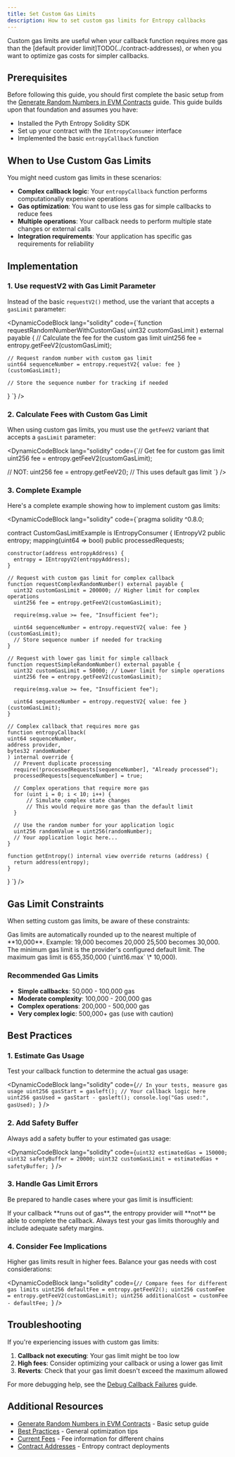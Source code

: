```yaml
---
title: Set Custom Gas Limits
description: How to set custom gas limits for Entropy callbacks
---
```



Custom gas limits are useful when your callback function requires more gas than the [default provider limit]TODO(../contract-addresses), or when you want to optimize gas costs for simpler callbacks.

## Prerequisites

Before following this guide, you should first complete the basic setup from the [Generate Random Numbers in EVM Contracts](./generate-random-numbers-evm.mdx) guide. This guide builds upon that foundation and assumes you have:

- Installed the Pyth Entropy Solidity SDK
- Set up your contract with the `IEntropyConsumer` interface
- Implemented the basic `entropyCallback` function

## When to Use Custom Gas Limits

You might need custom gas limits in these scenarios:

- **Complex callback logic**: Your `entropyCallback` function performs computationally expensive operations
- **Gas optimization**: You want to use less gas for simple callbacks to reduce fees
- **Multiple operations**: Your callback needs to perform multiple state changes or external calls
- **Integration requirements**: Your application has specific gas requirements for reliability

## Implementation

### 1. Use requestV2 with Gas Limit Parameter

Instead of the basic `requestV2()` method, use the variant that accepts a `gasLimit` parameter:

<DynamicCodeBlock lang="solidity" 
code={`function requestRandomNumberWithCustomGas(
    uint32 customGasLimit
) external payable {
    // Calculate the fee for the custom gas limit
    uint256 fee = entropy.getFeeV2(customGasLimit);

    // Request random number with custom gas limit
    uint64 sequenceNumber = entropy.requestV2{ value: fee }(customGasLimit);

    // Store the sequence number for tracking if needed

}
`} />

### 2. Calculate Fees with Custom Gas Limit

When using custom gas limits, you must use the `getFeeV2` variant that accepts a `gasLimit` parameter:

<DynamicCodeBlock lang="solidity" 
code={`// Get fee for custom gas limit
uint256 fee = entropy.getFeeV2(customGasLimit);

// NOT: uint256 fee = entropy.getFeeV2(); // This uses default gas limit
`} />

### 3. Complete Example

Here's a complete example showing how to implement custom gas limits:

<DynamicCodeBlock lang="solidity" 
code={`pragma solidity ^0.8.0;


contract CustomGasLimitExample is IEntropyConsumer {
IEntropyV2 public entropy;
mapping(uint64 => bool) public processedRequests;

    constructor(address entropyAddress) {
      entropy = IEntropyV2(entropyAddress);
    }

    // Request with custom gas limit for complex callback
    function requestComplexRandomNumber() external payable {
      uint32 customGasLimit = 200000; // Higher limit for complex operations
      uint256 fee = entropy.getFeeV2(customGasLimit);

      require(msg.value >= fee, "Insufficient fee");

      uint64 sequenceNumber = entropy.requestV2{ value: fee }(customGasLimit);
      // Store sequence number if needed for tracking
    }

    // Request with lower gas limit for simple callback
    function requestSimpleRandomNumber() external payable {
      uint32 customGasLimit = 50000; // Lower limit for simple operations
      uint256 fee = entropy.getFeeV2(customGasLimit);

      require(msg.value >= fee, "Insufficient fee");

      uint64 sequenceNumber = entropy.requestV2{ value: fee }(customGasLimit);
    }

    // Complex callback that requires more gas
    function entropyCallback(
    uint64 sequenceNumber,
    address provider,
    bytes32 randomNumber
    ) internal override {
      // Prevent duplicate processing
      require(!processedRequests[sequenceNumber], "Already processed");
      processedRequests[sequenceNumber] = true;

      // Complex operations that require more gas
      for (uint i = 0; i < 10; i++) {
          // Simulate complex state changes
          // This would require more gas than the default limit
      }

      // Use the random number for your application logic
      uint256 randomValue = uint256(randomNumber);
      // Your application logic here...
    }

    function getEntropy() internal view override returns (address) {
      return address(entropy);
    }

}
`} />

## Gas Limit Constraints

When setting custom gas limits, be aware of these constraints:

<Callout variant="info" header="Gas Limit Rules">
  Gas limits are automatically rounded up to the nearest multiple of **10,000**.
  Example: 19,000 becomes 20,000 25,500 becomes 30,000. The minimum gas limit is
  the provider's configured default limit. The maximum gas limit is 655,350,000
  (`uint16.max` \* 10,000).
</Callout>

### Recommended Gas Limits

- **Simple callbacks**: 50,000 - 100,000 gas
- **Moderate complexity**: 100,000 - 200,000 gas
- **Complex operations**: 200,000 - 500,000 gas
- **Very complex logic**: 500,000+ gas (use with caution)

## Best Practices

### 1. Estimate Gas Usage

Test your callback function to determine the actual gas usage:

<DynamicCodeBlock
  lang="solidity"
  code={`// In your tests, measure gas usage
uint256 gasStart = gasleft();
// Your callback logic here
uint256 gasUsed = gasStart - gasleft();
console.log("Gas used:", gasUsed);
`}
/>

### 2. Add Safety Buffer

Always add a safety buffer to your estimated gas usage:

<DynamicCodeBlock
  lang="solidity"
  code={`uint32 estimatedGas = 150000;
uint32 safetyBuffer = 20000;
uint32 customGasLimit = estimatedGas + safetyBuffer;
`}
/>

### 3. Handle Gas Limit Errors

Be prepared to handle cases where your gas limit is insufficient:

<Callout variant="warning">
  If your callback **runs out of gas**, the entropy provider will **not** be
  able to complete the callback. Always test your gas limits thoroughly and
  include adequate safety margins.
</Callout>

### 4. Consider Fee Implications

Higher gas limits result in higher fees. Balance your gas needs with cost considerations:

<DynamicCodeBlock
  lang="solidity"
  code={`// Compare fees for different gas limits
uint256 defaultFee = entropy.getFeeV2();
uint256 customFee = entropy.getFeeV2(customGasLimit);
uint256 additionalCost = customFee - defaultFee;
`}
/>

## Troubleshooting

If you're experiencing issues with custom gas limits:

1. **Callback not executing**: Your gas limit might be too low
2. **High fees**: Consider optimizing your callback or using a lower gas limit
3. **Reverts**: Check that your gas limit doesn't exceed the maximum allowed

For more debugging help, see the [Debug Callback Failures](/entropy/debug-callback-failures) guide.

## Additional Resources

- [Generate Random Numbers in EVM Contracts](/entropy/generate-random-numbers/evm) - Basic setup guide
- [Best Practices](/entropy/best-practices) - General optimization tips
- [Current Fees](/entropy/current-fees) - Fee information for different chains
- [Contract Addresses](/entropy/contract-addresses) - Entropy contract deployments
